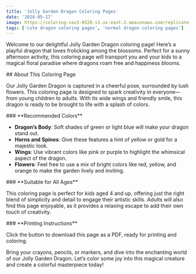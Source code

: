 ```yaml
---
title: 'Jolly Garden Dragon Coloring Pages'
date: '2024-05-17'
image: https://coloring-sav3-0520.s3.us-east-2.amazonaws.com/replicate-prediction-09v9vamrbxrgm0cfkeda7gx9q4.png
tags: ['cute dragon coloring pages', 'normal dragon coloring pages']
---
```


Welcome to our delightful Jolly Garden Dragon coloring page! Here’s a playful dragon that loves frolicking among the blossoms. Perfect for a sunny afternoon activity, this coloring page will transport you and your kids to a magical floral paradise where dragons roam free and happiness blooms.

<div style={{ marginTop: '20px' }}></div>
## About This Coloring Page


Our Jolly Garden Dragon is captured in a cheerful pose, surrounded by lush flowers. This coloring page is designed to spark creativity in everyone—from young children to adults. With its wide wings and friendly smile, this dragon is ready to be brought to life with a splash of colors.

<div style={{ marginTop: '20px' }}></div>
### **Recommended Colors**

- **Dragon’s Body**: Soft shades of green or light blue will make your dragon stand out.
- **Horns and Spines**: Give these features a hint of yellow or gold for a majestic look.
- **Wings**: Use vibrant colors like pink or purple to highlight the whimsical aspect of the dragon.
- **Flowers**: Feel free to use a mix of bright colors like red, yellow, and orange to make the garden lively and inviting.

<div style={{ marginTop: '20px' }}></div>
### **Suitable for All Ages**

This coloring page is perfect for kids aged 4 and up, offering just the right blend of simplicity and detail to engage their artistic skills. Adults will also find this page enjoyable, as it provides a relaxing escape to add their own touch of creativity.

<div style={{ marginTop: '20px' }}></div>
### **Printing Instructions**

Click the button to download this page as a PDF, ready for printing and coloring.



Bring your crayons, pencils, or markers, and dive into the enchanting world of our Jolly Garden Dragon. Let’s color some joy into this magical creature and create a colorful masterpiece today!
